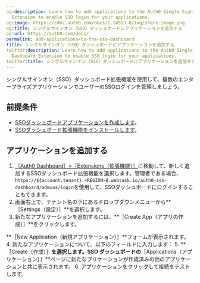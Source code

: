 ```yaml
---
og:description: Learn how to add applications to the Auth0 Single Sign-On (SSO) Dashboard
  Extension to enable SSO login for your applications.
og:image: https://cdn2.auth0.com/docs/1.14553.0/img/share-image.png
og:title: シングルサインオン（SSO）ダッシュボードにアプリケーションを追加する
og:url: https://auth0.com/docs/
permalink: add-applications-to-the-sso-dashboard
title: シングルサインオン（SSO）ダッシュボードにアプリケーションを追加する
twitter:description: Learn how to add applications to the Auth0 Single Sign-On (SSO)
  Dashboard Extension to enable SSO login for your applications.
twitter:title: シングルサインオン（SSO）ダッシュボードにアプリケーションを追加する
---
```


[](/extensions/single-sign-on-dashboard-extension)シングルサインオン（SSO）ダッシュボード拡張機能を使用して、複数のエンタープライズアプリケーションでユーザーのSSOログインを管理しましょう。

## 前提条件

* [SSOダッシュボードアプリケーションを作成します](/dashboard/guides/extensions/sso-dashboard-create-app)。
* [SSOダッシュボード拡張機能をインストールします](/dashboard/guides/extensions/sso-dashboard-install-extension)。

## アプリケーションを追加する

1. [［Auth0 Dashboard］>［Extensions（拡張機能）］](%24%7Bmanage_url%7D/#/extensions)に移動して、新しく追加するSSOダッシュボード拡張機能を選択します。管理者である場合、`https://${account.tenant}.<REGION>8.webtask.io/auth0-sso-dashboard/admins/login`を使用して、SSOダッシュボードにログインすることもできます。
2. 画面右上で、テナント名の下にあるドロップダウンメニューから**［Settings（設定）］**を選択します。
3. 新たなアプリケーションを追加するには、**［Create App（アプリの作成）］**をクリックします。

**［New Application（新規アプリケーション）］**フォームが表示されます。
4. 新たなアプリケーションについて、以下のフィールドに入力します：
5. **［Create（作成）］**を選択します。SSO ダッシュボードの**［Applications（アプリケーション）］**ページに新たなプリケーションが作成済みの他のアプリケーションと共に表示されます。
6. アプリケーションをクリックして接続をテストします。